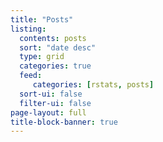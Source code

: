 ```yaml
---
title: "Posts"
listing:
  contents: posts
  sort: "date desc"
  type: grid
  categories: true
  feed:
     categories: [rstats, posts]
  sort-ui: false
  filter-ui: false
page-layout: full
title-block-banner: true
---
```

